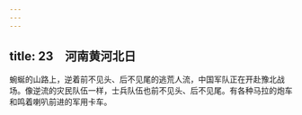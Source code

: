 ```yaml
---
---
---
```

title: 23　河南黄河北日
---




蜿蜒的山路上，逆着前不见头、后不见尾的逃荒人流，中国军队正在开赴豫北战场。像逆流的灾民队伍一样，士兵队伍也前不见头、后不见尾。有各种马拉的炮车和鸣着喇叭前进的军用卡车。